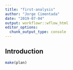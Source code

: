 ```yaml
---
title: "first-analysis"
author: "Jorge Cimentada"
date: "2019-07-04"
output: workflowr::wflow_html
editor_options:
  chunk_output_type: console
---
```


## Introduction

```r
make(plan)
```

